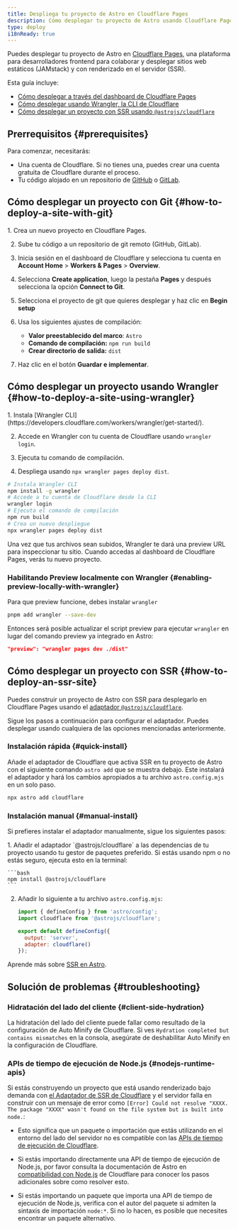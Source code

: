 ```yaml
---
title: Despliega tu proyecto de Astro en Cloudflare Pages
description: Cómo desplegar tu proyecto de Astro usando Cloudflare Pages.
type: deploy
i18nReady: true
---
```


Puedes desplegar tu proyecto de Astro en [Cloudflare Pages](https://pages.cloudflare.com/), una plataforma para desarrolladores frontend para colaborar y desplegar sitios web estáticos (JAMstack) y con renderizado en el servidor (SSR).

Esta guía incluye:

- [Cómo desplegar a través del dashboard de Cloudflare Pages](#how-to-deploy-a-site-with-git)
- [Cómo desplegar usando Wrangler, la CLI de Cloudflare](#how-to-deploy-a-site-using-wrangler)
- [Cómo desplegar un proyecto con SSR usando `@astrojs/cloudflare`](#how-to-deploy-an-ssr-site)

## Prerrequisitos \{#prerequisites\}

Para comenzar, necesitarás:

- Una cuenta de Cloudflare. Si no tienes una, puedes crear una cuenta gratuita de Cloudflare durante el proceso.
- Tu código alojado en un repositorio de [GitHub](https://github.com/) o [GitLab](https://about.gitlab.com/).

## Cómo desplegar un proyecto con Git \{#how-to-deploy-a-site-with-git\}

<Steps>
1. Crea un nuevo proyecto en Cloudflare Pages.

2. Sube tu código a un repositorio de git remoto (GitHub, GitLab).

3. Inicia sesión en el dashboard de Cloudflare y selecciona tu cuenta en **Account Home** > **Workers & Pages** > **Overview**.

4. Selecciona **Create application**, luego la pestaña **Pages** y después selecciona la opción **Connect to Git**.

5. Selecciona el proyecto de git que quieres desplegar y haz clic en **Begin setup**

6. Usa los siguientes ajustes de compilación:

    - **Valor preestablecido del marco**: `Astro`
    - **Comando de compilación:** `npm run build`
    - **Crear directorio de salida:** `dist`

7. Haz clic en el botón **Guardar e implementar**.
</Steps>

## Cómo desplegar un proyecto usando Wrangler \{#how-to-deploy-a-site-using-wrangler\}

<Steps>
1. Instala [Wrangler CLI](https://developers.cloudflare.com/workers/wrangler/get-started/).

2. Accede en Wrangler con tu cuenta de Cloudflare usando `wrangler login`.

3. Ejecuta tu comando de compilación.

4. Despliega usando `npx wrangler pages deploy dist`.
</Steps>

```bash
# Instala Wrangler CLI
npm install -g wrangler
# Accede a tu cuenta de Cloudflare desde la CLI
wrangler login
# Ejecuta el comando de compilación
npm run build
# Crea un nuevo despliegue
npx wrangler pages deploy dist
```

Una vez que tus archivos sean subidos, Wrangler te dará una preview URL para inspeccionar tu sitio. Cuando accedas al dashboard de Cloudflare Pages, verás tu nuevo proyecto.

### Habilitando Preview localmente con Wrangler \{#enabling-preview-locally-with-wrangler\}

Para que preview funcione, debes instalar `wrangler`

```bash
pnpm add wrangler --save-dev
```

Entonces será posible actualizar el script preview para ejecutar `wrangler` en lugar del comando preview ya integrado en Astro:

```json title="package.json"
"preview": "wrangler pages dev ./dist"
```

## Cómo desplegar un proyecto con SSR \{#how-to-deploy-an-ssr-site\}

Puedes construir un proyecto de Astro con SSR para desplegarlo en Cloudflare Pages usando el [adaptador `@astrojs/cloudflare`](/es/guides/integrations-guide/cloudflare/).

Sigue los pasos a continuación para configurar el adaptador. Puedes desplegar usando cualquiera de las opciones mencionadas anteriormente.

### Instalación rápida \{#quick-install\}

Añade el adaptador de Cloudflare que activa SSR en tu proyecto de Astro con el siguiente comando `astro add` que se muestra debajo. Este instalará el adaptador y hará los cambios apropiados a tu archivo `astro.config.mjs` en un solo paso.

```bash
npx astro add cloudflare
```
### Instalación manual \{#manual-install\}

Si prefieres instalar el adaptador manualmente, sigue los siguientes pasos:

<Steps>
1. Añadir el adaptador `@astrojs/cloudflare` a las dependencias de tu proyecto usando tu gestor de paquetes preferido. Si estás usando npm o no estás seguro, ejecuta esto en la terminal:


    ```bash
    npm install @astrojs/cloudflare
    ```

2. Añadir lo siguiente a tu archivo `astro.config.mjs`:

    ```js title="astro.config.mjs" ins={2, 5-6}
    import { defineConfig } from 'astro/config';
    import cloudflare from '@astrojs/cloudflare';

    export default defineConfig({
      output: 'server',
      adapter: cloudflare()
    });
    ```
</Steps>

<ReadMore>Aprende más sobre [SSR en Astro](/es/guides/server-side-rendering/).</ReadMore>

## Solución de problemas \{#troubleshooting\}

### Hidratación del lado del cliente \{#client-side-hydration\}

La hidratación del lado del cliente puede fallar como resultado de la configuración de Auto Minify de Cloudflare. Si ves `Hydration completed but contains mismatches` en la consola, asegúrate de deshabilitar Auto Minify en la configuración de Cloudflare.

### APIs de tiempo de ejecución de Node.js \{#nodejs-runtime-apis\}

Si estás construyendo un proyecto que está usando renderizado bajo demanda con [el Adaptador de SSR de Cloudflare](/es/guides/integrations-guide/cloudflare/) y el servidor falla en construir con un mensaje de error como `[Error] Could not resolve "XXXX. The package "XXXX" wasn't found on the file system but is built into node.`:

- Esto significa que un paquete o importación que estás utilizando en el entorno del lado del servidor no es compatible con las [APIs de tiempo de ejecución de Cloudflare](https://developers.cloudflare.com/workers/runtime-apis/nodejs/).

- Si estás importando directamente una API de tiempo de ejecución de Node.js, por favor consulta la documentación de Astro en [compatibilidad con Node.js](/es/guides/integrations-guide/cloudflare/#compatibilidad-con-nodejs) de Cloudflare para conocer los pasos adicionales sobre como resolver esto.

- Si estás importando un paquete que importa una API de tiempo de ejecución de Node.js, verifica con el autor del paquete si admiten la sintaxis de importación `node:*`. Si no lo hacen, es posible que necesites encontrar un paquete alternativo.
